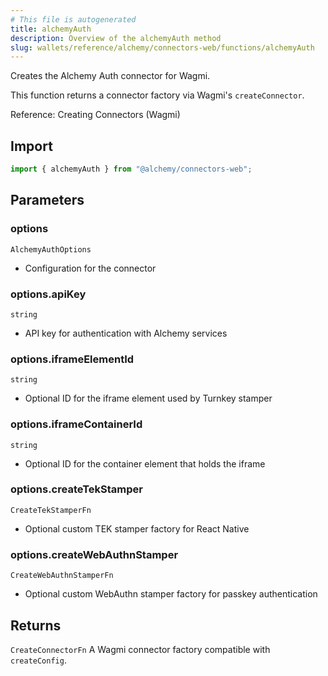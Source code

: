 ```yaml
---
# This file is autogenerated
title: alchemyAuth
description: Overview of the alchemyAuth method
slug: wallets/reference/alchemy/connectors-web/functions/alchemyAuth
---
```


Creates the Alchemy Auth connector for Wagmi.

This function returns a connector factory via Wagmi's `createConnector`.

Reference: Creating Connectors (Wagmi)

## Import

```ts
import { alchemyAuth } from "@alchemy/connectors-web";
```

## Parameters

### options

`AlchemyAuthOptions`

- Configuration for the connector

### options.apiKey

`string`

- API key for authentication with Alchemy services

### options.iframeElementId

`string`

- Optional ID for the iframe element used by Turnkey stamper

### options.iframeContainerId

`string`

- Optional ID for the container element that holds the iframe

### options.createTekStamper

`CreateTekStamperFn`

- Optional custom TEK stamper factory for React Native

### options.createWebAuthnStamper

`CreateWebAuthnStamperFn`

- Optional custom WebAuthn stamper factory for passkey authentication

## Returns

`CreateConnectorFn`
A Wagmi connector factory compatible with `createConfig`.
